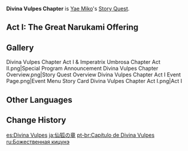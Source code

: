 {{Chapter Infobox
|character       = Yae Miko
|short           = Divina Vulpes
|act1            = The Great Narukami Offering
|ARReq1          = 40
|keyReq1         = 1
|archonQuestReq1 = [[Chapter II]]: Act III - [[Omnipresence Over Mortals]]
|storyQuestReq1  = [[Imperatrix Umbrosa Chapter]]: Act II - [[Transient Dreams]]
}}
'''Divina Vulpes Chapter''' is [[Yae Miko]]'s [[Story Quest]].

==Act I: The Great Narukami Offering==
{{Main|The Great Narukami Offering}}
{{Description|"If you speak a special incantion in the dead of night, your wish will come true, whatever it is!"<br />Such rumors have been spreading throughout [[Inazuma]]'s streets and alleys and have gained quite the ardent following amongst people.<br />A swordmaster whose behavior has been out of sorts, a storied light novel, and it's mysterious author... Does the plot stop here, or is there more to it? The truth shall come to light on a moonless night.<br />All feasts will end, and all banquets will cease. See them off with a big smile, and thus bring the past, at last, to an end.}}
{{Transclude|The Great Narukami Offering|List of Quests}}

==Gallery==
<gallery>
Divina Vulpes Chapter Act I & Imperatrix Umbrosa Chapter Act II.png|Special Program Announcement
Divina Vulpes Chapter Overview.png|Story Quest Overview
Divina Vulpes Chapter Act I Event Page.png|Event Menu
Story Card Divina Vulpes Chapter Act I.png|Act I
</gallery>

==Other Languages==
{{Other Languages
|en      = Divina Vulpes Chapter
|zhs     = 仙狐之章
|zhs_rm  = Xiān Hú zhī Zhāng
|zht     = 仙狐之章
|zht_rm  = Xiān Hú zhī Zhāng
|zh_tl   = Immortal Fox's Chapter
|ja      = 仙狐の章
|ja_rm   = Senko no Shou
|ja_tl   = Immortal Fox's Chapter
|ko      = 선호의 장
|ko_rm   = Seonho-ui Jang
|ko_tl   = Adeptus Fox Chapter
|es      = Divina Vulpes
|fr      = Divina Vulpes
|ru      = Божественная кицунэ
|ru_tl   = Divine Kitsune
|th      = บทแห่งเซียนจิ้งจอก
|th_rm   = Bot Haeng Sian Chingchok
|th_tl   = Chapter of the Immortal Fox
|vi      = {{tt|Chương|章}} {{tt|Tiên Hồ|仙狐}}
|vi_tl   = Immortal Fox Chapter{{Sino|vi|part=1}}
|de      = Divina Vulpes
|id      = Chapter Divina Vulpes
|pt      = Capítulo de Divina Vulpes
|pt_tl   = 
|tr      = Kutsal Tilkiler Bölümü
|tr_tl   = 
|it      = Capitolo della Divina Vulpes
|it_tl   = 
}}

==Change History==
{{Change History|2.5}}

[[es:Divina Vulpes]]
[[ja:仙狐の章]]
[[pt-br:Capítulo de Divina Vulpes]]
[[ru:Божественная кицунэ]]